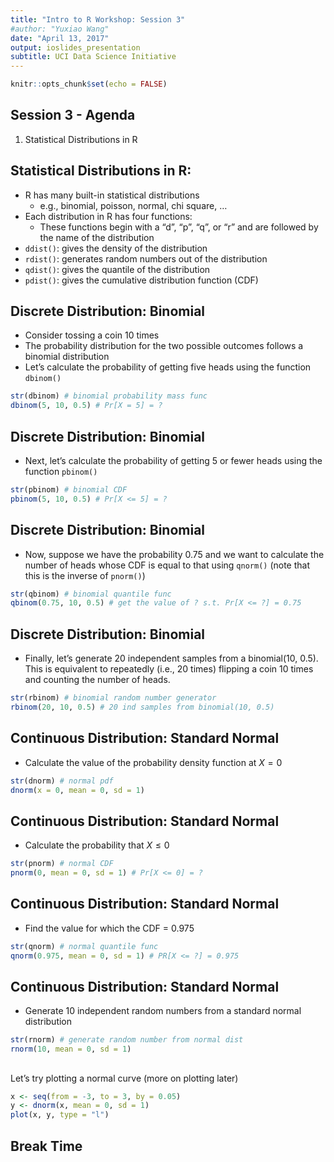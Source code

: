 ```yaml
---
title: "Intro to R Workshop: Session 3"
#author: "Yuxiao Wang"
date: "April 13, 2017"
output: ioslides_presentation
subtitle: UCI Data Science Initiative
---
```


```r
knitr::opts_chunk$set(echo = FALSE)
```


## Session 3 - Agenda

1. Statistical Distributions in R


## Statistical Distributions in R:

+ R has many built-in statistical distributions
    + e.g., binomial, poisson, normal, chi square, ...

+ Each distribution in R has four functions:
    + These functions begin with a "d", "p", "q", or "r" and are followed by the name of the distribution


+ ```ddist()```: gives the density of the distribution
+ ```rdist()```: generates random numbers out of the distribution
+ ```qdist()```: gives the quantile of the distribution
+ ```pdist()```: gives the cumulative distribution function (CDF)



## Discrete Distribution: Binomial

+ Consider tossing a coin 10 times 
+ The probability distribution for the two possible outcomes follows a binomial distribution
+ Let's calculate the probability of getting five heads using the function ```dbinom()```

```r
str(dbinom) # binomial probability mass func
dbinom(5, 10, 0.5) # Pr[X = 5] = ?
```

## Discrete Distribution: Binomial

+ Next, let's calculate the probability of getting 5 or fewer heads using the function ```pbinom()```

```r
str(pbinom) # binomial CDF 
pbinom(5, 10, 0.5) # Pr[X <= 5] = ?
```


## Discrete Distribution: Binomial

+ Now, suppose we have the probability 0.75 and we want to calculate the number of heads whose CDF is equal to that using ```qnorm()``` (note that this is the inverse of ```pnorm()```)

```r
str(qbinom) # binomial quantile func
qbinom(0.75, 10, 0.5) # get the value of ? s.t. Pr[X <= ?] = 0.75
```

## Discrete Distribution: Binomial

+ Finally, let's generate 20 independent samples from a binomial(10, 0.5). This is equivalent to repeatedly (i.e., 20 times) flipping a coin 10 times and counting the number of heads. 

```r
str(rbinom) # binomial random number generator
rbinom(20, 10, 0.5) # 20 ind samples from binomial(10, 0.5)
```


## Continuous Distribution: Standard Normal

+ Calculate the value of the probability density function at $X = 0$
```r
str(dnorm) # normal pdf
dnorm(x = 0, mean = 0, sd = 1)
```

## Continuous Distribution: Standard Normal

+ Calculate the probability that $X \leq 0$
```r
str(pnorm) # normal CDF
pnorm(0, mean = 0, sd = 1) # Pr[X <= 0] = ?
```


## Continuous Distribution: Standard Normal

+ Find the value for which the CDF = 0.975
```r
str(qnorm) # normal quantile func
qnorm(0.975, mean = 0, sd = 1) # PR[X <= ?] = 0.975
```

## Continuous Distribution: Standard Normal

+ Generate 10 independent random numbers from a standard normal distribution
```r
str(rnorm) # generate random number from normal dist
rnorm(10, mean = 0, sd = 1)
```

##
Let's try plotting a normal curve (more on plotting later)
```r
x <- seq(from = -3, to = 3, by = 0.05)
y <- dnorm(x, mean = 0, sd = 1)
plot(x, y, type = "l")
```



## Break Time


